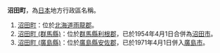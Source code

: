 {{disambig|Z沼|Cat=三字日本地名消歧義}}

'''沼田町'''，為[[日本|日本]]地方行政區名稱。

#[[沼田町|沼田町]]：位於[[北海道|北海道]][[雨龍郡|雨龍郡]]。
#[[沼田町_(群馬縣)|沼田町 (群馬縣)]]：位於[[群馬縣|群馬縣]][[利根郡|利根郡]]，已於1954年4月1日合併為[[沼田市|沼田市]]。
#[[沼田町_(廣島縣)|沼田町 (廣島縣)]]：位於[[廣島縣|廣島縣]][[安佐郡|安佐郡]]，已於1971年4月1日併入[[廣島市|廣島市]]。